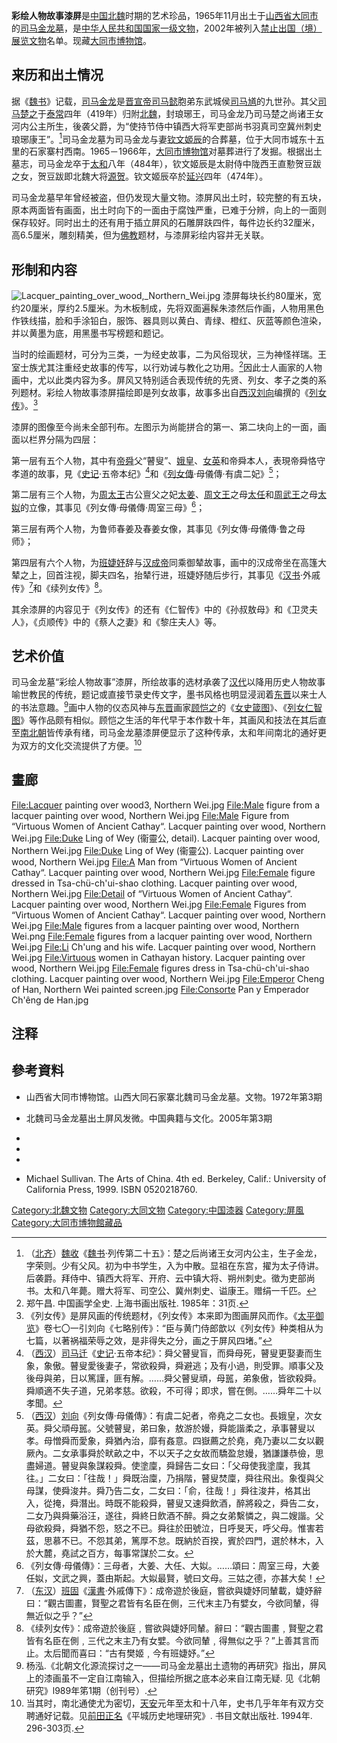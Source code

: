 {{禁止出国(境)展览文物 |
图片 = [[File:Lacquer_painting_over_wood2,_Northern_Wei.jpg|100px]] |
名称 = 司马金龙墓出土漆屏 |
时代 = [[北魏|北魏]] |
出土 = [[山西省|山西省]][[大同市|大同市]]（1965年）|
现藏 = [[大同市博物馆|大同市博物馆]] |
登录 = 2002年 |
}}
'''彩绘人物故事漆屏'''是[[中国|中国]][[北魏|北魏]]时期的艺术珍品，1965年11月出土于[[山西省|山西省]][[大同市|大同市]]的[[司马金龙墓|司马金龙墓]]，是[[中华人民共和国|中华人民共和国]][[国家一级文物|国家一级文物]]，2002年被列入[[禁止出国（境）展览文物|禁止出国（境）展览文物]]名单。现藏[[大同市博物馆|大同市博物馆]]。

== 来历和出土情况 ==
据《[[魏书|魏书]]》记载，[[司马金龙|司马金龙]]是[[晋宣帝|晋宣帝]][[司马懿|司马懿]]胞弟东武城侯[[司马馗|司马馗]]的九世孙。其父[[司马楚之|司马楚之]]于[[泰常|泰常]]四年（419年）归附[[北魏|北魏]]，封琅琊王，司马金龙乃司马楚之尚诸王女河内公主所生，後袭父爵，为“使持节侍中镇西大将军吏部尚书羽真司空冀州刺史琅琊康王”。<ref name="weishu">（[[北齐|北齐]]）[[魏收|魏收]]《[[魏书|魏书]]·列传第二十五》：楚之后尚诸王女河内公主，生子金龙，字荣则。少有父风。初为中书学生，入为中散。显祖在东宫，擢为太子侍讲。后袭爵。拜侍中、镇西大将军、开府、云中镇大将、朔州刺史。徵为吏部尚书。太和八年薨。赠大将军、司空公、冀州刺史、谥康王。赠绢一千匹。</ref>司马金龙墓为司马金龙与妻[[钦文姬辰|钦文姬辰]]的合葬墓，位于大同市城东十五里的石家寨村西南。1965－1966年，[[大同市博物馆|大同市博物馆]]对墓葬进行了发掘。根据出土墓志，司马金龙卒于[[太和_(北魏孝文帝)|太和]]八年（484年），钦文姬辰是太尉侍中陇西王直懃贺豆跋之女，贺豆跋即北魏大将[[源贺|源贺]]。钦文姬辰卒於[[延兴_(北魏孝文帝)|延兴]]四年（474年）。

司马金龙墓早年曾经被盗，但仍发现大量文物。漆屏风出土时，较完整的有五块，原本两面皆有画面，出土时向下的一面由于腐蚀严重，已难于分辨，向上的一面则保存较好。同时出土的还有用于插立屏风的石雕屏趺四件，每件边长约32厘米，高6.5厘米，雕刻精美，但为[[佛教|佛教]]题材，与漆屏彩绘内容并无关联。

== 形制和内容 ==
[[File:Lacquer_painting_over_wood,_Northern_Wei.jpg|thumb]]
漆屏每块长约80厘米，宽约20厘米，厚约2.5厘米。为木板制成，先将双面遍髹朱漆然后作画，人物用黑色作铁线描，脸和手涂铅白，服饰、器具则以黄白、青绿、橙红、灰蓝等颜色渲染，并以黄墨为底，用黑墨书写榜题和题记。

当时的绘画题材，可分为三类，一为经史故事，二为风俗现状，三为神怪祥瑞。王室士族尤其注重经史故事的传写，以行劝诫与教化之功用。<ref>郑午昌. 中国画学全史. 上海书画出版社. 1985年：31页.</ref>因此士人画家的人物画中，尤以此类内容为多。屏风又特别适合表现传统的先贤、列女、孝子之类的系列题材。彩绘人物故事漆屏描绘即是列女故事，故事多出自[[西汉|西汉]][[刘向|刘向]]编撰的《[[列女传|列女传]]》。<ref>《列女传》是屏风画的传统题材，《列女传》本来即为图画屏风而作。《[[太平御览|太平御览]]》卷七〇一引刘向《七略别传》：“臣与黄门侍郎歆以《列女传》种类相从为七篇，以著祸福荣辱之效，是非得失之分，画之于屏风四堵。”</ref>

漆屏的图像至今尚未全部刊布。左图示为尚能拼合的第一、第二块向上的一面，画面以栏界分隔为四层：

第一层有五个人物，其中有[[帝舜|帝舜]]父“瞽叟”、[[娥皇|娥皇]]、[[女英|女英]]和帝舜本人，表現帝舜恪守孝道的故事，見《[[史记|史记]]·五帝本纪》<ref>（[[西汉|西汉]]）[[司马迁|司马迁]]《[[史记|史记]]·五帝本纪》：舜父瞽叟盲，而舜母死，瞽叟更娶妻而生象，象傲。瞽叟愛後妻子，常欲殺舜，舜避逃；及有小過，則受罪。順事父及後母與弟，日以篤謹，匪有解。……舜父瞽叟頑，母嚚，弟象傲，皆欲殺舜。舜順適不失子道，兄弟孝慈。欲殺，不可得；即求，嘗在側。……舜年二十以孝聞。</ref>和《[[列女傳|列女傳]]·母儀傳·有虞二妃》<ref>（[[西汉|西汉]]）[[刘向|刘向]]《列女傳·母儀傳》：有虞二妃者，帝堯之二女也。長娥皇，次女英。舜父頑母嚚。父號瞽叟，弟曰象，敖游於嫚，舜能諧柔之，承事瞽叟以孝。母憎舜而愛象，舜猶內治，靡有姦意。四嶽薦之於堯，堯乃妻以二女以觀厥內。二女承事舜於畎畝之中，不以天子之女故而驕盈怠嫚，猶謙謙恭儉，思盡婦道。瞽叟與象謀殺舜。使塗廩，舜歸告二女曰：「父母使我塗廩，我其往。」二女曰：「往哉！」舜既治廩，乃捐階，瞽叟焚廩，舜往飛出。象復與父母謀，使舜浚井。舜乃告二女，二女曰：「俞，往哉！」舜往浚井，格其出入，從掩，舜潛出。時既不能殺舜，瞽叟又速舜飲酒，醉將殺之，舜告二女，二女乃與舜藥浴汪，遂往，舜終日飲酒不醉。舜之女弟繫憐之，與二嫂諧。父母欲殺舜，舜猶不怨，怒之不已。舜往於田號泣，日呼旻天，呼父母。惟害若茲，思慕不已。不怨其弟，篤厚不怠。既納於百揆，賓於四門，選於林木，入於大麓，堯試之百方，每事常謀於二女。</ref>；

第二层有三个人物，为[[周太王|周太王]]古公亶父之妃[[太姜|太姜]]、[[周文王|周文王]]之母[[太任|太任]]和[[周武王|周武王]]之母[[太姒|太姒]]的立像，其事见《列女傳·母儀傳·周室三母》<ref>《列女傳·母儀傳》：三母者，大姜、大任、大姒。……頌曰：周室三母，大姜任姒，文武之興，蓋由斯起。大姒最賢，號曰文母。三姑之德，亦甚大矣！</ref>；

第三层有两个人物，为鲁师春姜及春姜女像，其事见《列女傳·母儀傳·鲁之母师》；

第四层有六个人物，为[[班婕妤|班婕妤]]辞与[[汉成帝|汉成帝]]同乘御辇故事，画中的汉成帝坐在高篷大辇之上，回首注视，脚夫四名，抬辇行进，班婕妤随后步行，其事见《[[汉书|汉书]]·外戚传》<ref>（[[东汉|东汉]]）[[班固|班固]]《[[漢書|漢書]]·外戚傳下》：成帝遊於後庭，嘗欲與婕妤同輦載，婕妤辭曰：“觀古圖畫，賢聖之君皆有名臣在側，三代末主乃有嬖女，今欲同輦，得無近似之乎？”</ref>和《续列女传》<ref>《续列女传》：成帝遊於後庭﹐嘗欲與婕妤同輦。辭曰：“觀古圖畫﹐賢聖之君皆有名臣在側﹐三代之末主乃有女嬖。今欲同輦﹐得無似之乎？”上善其言而止。太后聞而喜曰：“古有樊姬﹐今有班婕妤。”</ref>。

其余漆屏的内容见于《列女传》的还有《仁智传》中的《孙叔敖母》和《卫灵夫人》，《贞顺传》中的《蔡人之妻》和《黎庄夫人》等。

== 艺术价值 ==
司马金龙墓“彩绘人物故事”漆屏，所绘故事的选材承袭了[[汉代|汉代]]以降用历史人物故事喻世教民的传统，题记或直接节录史传文字，墨书风格也明显浸润着[[东晋|东晋]]以来士人的书法意趣。<ref>杨泓.《北朝文化源流探讨之一——司马金龙墓出土遗物的再研究》指出，屏风上的漆画虽不一定自江南输入，但描绘所据之底本必来自江南无疑. 见《北朝研究》l989年笫1期（创刊号）.</ref>画中人物的仪态风神与[[东晋|东晋]]画家[[顾恺之|顾恺之]]的《[[女史箴图|女史箴图]]》、《[[列女仁智图|列女仁智图]]》等作品颇有相似。顾恺之生活的年代早于本作数十年，其画风和技法在其后直至[[南北朝|南北朝]]皆传承有绪，司马金龙墓漆屏便显示了这种传承，太和年间南北的通好更为双方的文化交流提供了方便。<ref>当其时，南北通使尤为密切，[[天安_(北魏献文帝)|天安]]元年至太和十八年，史书几乎年年有双方交聘通好记载。见[[前田正名|前田正名]]《平城历史地理研究》. 书目文献出版社. 1994年. 296-303页.</ref>

==畫廊==
<gallery mode=packed heights=120px>
File:Lacquer painting over wood3, Northern Wei.jpg
File:Male figure from a lacquer painting over wood, Northern Wei.jpg
File:Male Figure from “Virtuous Women of Ancient Cathay“. Lacquer painting over wood, Northern Wei.jpg
File:Duke Ling of Wey (衞靈公, detail). Lacquer painting over wood, Northern Wei.jpg
File:Duke Ling of Wey (衞靈公). Lacquer painting over wood, Northern Wei.jpg
File:A Man from “Virtuous Women of Ancient Cathay“. Lacquer painting over wood, Northern Wei.jpg
File:Female figure dressed in Tsa-chü-ch'ui-shao clothing. Lacquer painting over wood, Northern Wei.jpg
File:Detail of “Virtuous Women of Ancient Cathay“. Lacquer painting over wood, Northern Wei.jpg
File:Female Figures from “Virtuous Women of Ancient Cathay“. Lacquer painting over wood, Northern Wei.jpg
File:Male figures from a lacquer painting over wood, Northern Wei.png
File:Female figures from a lacquer painting over wood, Northern Wei.jpg
File:Li Ch'ung and his wife. Lacquer painting over wood, Northern Wei.jpg
File:Virtuous women in Cathayan history. Lacquer painting over wood, Northern Wei.jpg
File:Female figures dress in Tsa-chü-ch'ui-shao clothing. Lacquer painting over wood, Northern Wei.jpg
File:Emperor Cheng of Han, Northern Wei painted screen.jpg
File:Consorte Pan y Emperador Ch'êng de Han.jpg
</gallery>

== 注释 ==
<div class="references-small">
<references />
</div>

== 參考資料 ==
*{{zh}}山西省大同市博物馆。山西大同石家寨北魏司马金龙墓。文物。1972年第3期
*{{zh}}北魏司马金龙墓出土屏风发微。中国典籍与文化。2005年第3期 
*{{zh}}{{cite web |url=http://www.wenwuchina.com/episteme/list35/detail152/23500.html |title=司马金龙墓出土“彩绘人物故事漆屏”</span> |publisher=中国文物网 |date= |accessdate=2009-04-30 |archive-date=2021-04-10 |archive-url=https://web.archive.org/web/20210410182617/http://www.wenwuchina.com/episteme/list35/detail152/23500.html }}
*{{zh}}{{cite web |url=http://www.beijingww.com/2/2008/04/29/182@55902.htm |title=见证三晋千年文化 木板漆画：南北朝声色仍在</span> |publisher=北京文网 |date= |accessdate=2009-04-30 |archive-url=https://web.archive.org/web/20100104171559/http://www.beijingww.com/2/2008/04/29/182@55902.htm |archive-date=2010-01-04 |dead-url=yes }}
*{{zh}}{{cite web|url=http://121.30.234.194/dtmuseum/gcjc/w12.htm|title=馆藏文物：木板漆画</span>|publisher=大同市博物馆|date=|accessdate=2009-04-30}}{{dead link|date=2018年2月 |bot=InternetArchiveBot |fix-attempted=yes }}
*{{en}}Michael Sullivan. The Arts of China. 4th ed. Berkeley, Calif.: University of California Press, 1999. ISBN 0520218760.

{{禁止出境展览文物索引}}
{{国家宝藏}}

[[Category:北魏文物|Category:北魏文物]]
[[Category:大同文物|Category:大同文物]]
[[Category:中国漆器|Category:中国漆器]]
[[Category:屏風|Category:屏風]]
[[Category:大同市博物館藏品|Category:大同市博物館藏品]]